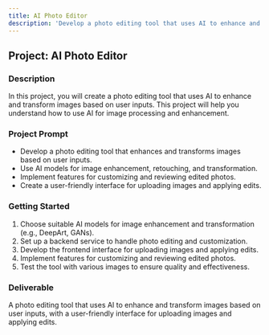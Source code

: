```yaml
---
title: AI Photo Editor
description: 'Develop a photo editing tool that uses AI to enhance and transform images based on user inputs.'
---
```


## Project: AI Photo Editor

### Description
In this project, you will create a photo editing tool that uses AI to enhance and transform images based on user inputs. This project will help you understand how to use AI for image processing and enhancement.

### Project Prompt
- Develop a photo editing tool that enhances and transforms images based on user inputs.
- Use AI models for image enhancement, retouching, and transformation.
- Implement features for customizing and reviewing edited photos.
- Create a user-friendly interface for uploading images and applying edits.

### Getting Started
1. Choose suitable AI models for image enhancement and transformation (e.g., DeepArt, GANs).
2. Set up a backend service to handle photo editing and customization.
3. Develop the frontend interface for uploading images and applying edits.
4. Implement features for customizing and reviewing edited photos.
5. Test the tool with various images to ensure quality and effectiveness.

### Deliverable
A photo editing tool that uses AI to enhance and transform images based on user inputs, with a user-friendly interface for uploading images and applying edits.
